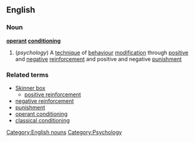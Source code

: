 ==English==
===Noun===
'''[[operant]] [[conditioning]]'''
{{wikipedia}}
#(''psychology'') A [[technique]] of [[behaviour]] [[modification]] through [[positive]] and [[negative]] [[reinforcement]] and positive and negative [[punishment]]

===Related terms===
*[[Skinner box]]
**[[positive reinforcement]]
*[[negative reinforcement]]
*[[punishment]]
*[[operant conditioning]]
*[[classical conditioning]]
[[Category:English nouns]]
[[Category:Psychology]]